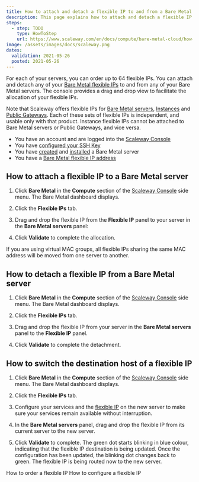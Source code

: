 ```yaml
---
title: How to attach and detach a flexible IP to and from a Bare Metal Cloud Server
description: This page explains how to attach and detach a flexible IP to and from a Bare Metal Cloud Server
steps:
  - step: TODO
    type: HowToStep
    url: https://www.scaleway.com/en/docs/compute/bare-metal-cloud/how-to/attach-detach-flexible-ip/
image: /assets/images/docs/scaleway.png
dates:
  validation: 2021-05-26
  posted: 2021-05-26
---
```


For each of your servers, you can order up to 64 flexible IPs. You can attach and detach any of your [Bare Metal flexible IPs](/compute/bare-metal-cloud/concepts/#flexible-ip) to and from any of your Bare Metal servers. The console provides a drag and drop view to facilitate the allocation of your flexible IPs.

<Message type="important">

  Note that Scaleway offers flexible IPs for [Bare Metal servers](/compute/bare-metal-cloud/concepts/#bare-metal-server), [Instances](/compute/instances/concepts/#instance) and [Public Gateways](/network/vpc/concepts/#public-gateway). Each of these sets of flexible IPs is independent, and usable only with that product. Instance flexible IPs cannot be attached to Bare Metal servers or Public Gateways, and vice versa.

</Message>

<Message type="requirement">

- You have an account and are logged into the [Scaleway Console](https://console.scaleway.com)  
- You have [configured your SSH Key](/console/my-project/how-to/create-ssh-key)
- You have [created](/compute/bare-metal-cloud/how-to/create-server) and [installed](/compute/bare-metal-cloud/how-to/install-server) a Bare Metal server
- You have a [Bare Metal flexible IP address](/compute/bare-metal-cloud/how-to/order-flexible-ip)

</Message>

## How to attach a flexible IP to a Bare Metal server

1. Click **Bare Metal** in the **Compute** section of the [Scaleway Console](https://console.scaleway.com) side menu. The Bare Metal dashboard displays.

2. Click the **Flexible IPs** tab.

3. Drag and drop the flexible IP from the **Flexible IP** panel to your server in the **Bare Metal servers** panel:

  <Lightbox src="assets/scaleway-flex-drag.gif" alt="Drag&Drop" />

4. Click **Validate** to complete the allocation.

<Message type="note">
  If you are using virtual MAC groups, all flexible IPs sharing the same MAC
  address will be moved from one server to another.
</Message>

## How to detach a flexible IP from a Bare Metal server

1. Click **Bare Metal** in the **Compute** section of the [Scaleway Console](https://console.scaleway.com) side menu. The Bare Metal dashboard displays.

2. Click the **Flexible IPs** tab.

3. Drag and drop the flexible IP from your server in the **Bare Metal servers** panel to the **Flexible IP** panel.

4. Click **Validate** to complete the detachment.

## How to switch the destination host of a flexible IP

1. Click **Bare Metal** in the **Compute** section of the [Scaleway Console](https://console.scaleway.com) side menu. The Bare Metal dashboard displays.

2. Click the **Flexible IPs** tab.

3. Configure your services and the [flexible IP](/compute/bare-metal-cloud/how-to/configure-flexible-ip) on the new server to make sure your services remain available without interruption.

4. In the **Bare Metal servers** panel, drag and drop the flexible IP from its current server to the new server.

5. Click **Validate** to complete. The green dot starts blinking in blue colour, indicating that the flexible IP destination is being updated. Once the configuration has been updated, the blinking dot changes back to green. The flexible IP is being routed now to the new server.

<Navigation title="See Also">
  <PreviousButton to="/compute/bare-metal-cloud/how-to/order-flexible-ip/">How to order a flexible IP</PreviousButton>
  <NextButton to="/compute/bare-metal-cloud/how-to/configure-flexible-ip/">How to configure a flexible IP</NextButton>
</Navigation>
